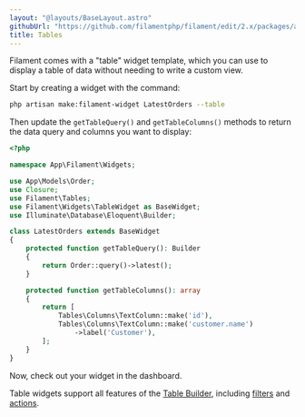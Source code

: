 ```yaml
---
layout: "@layouts/BaseLayout.astro"
githubUrl: "https://github.com/filamentphp/filament/edit/2.x/packages/admin/docs/04-dashboard/04-tables.md"
title: Tables
---
```


Filament comes with a "table" widget template, which you can use to display a table of data without needing to write a custom view.

Start by creating a widget with the command:

```bash
php artisan make:filament-widget LatestOrders --table
```

Then update the `getTableQuery()` and `getTableColumns()` methods to return the data query and columns you want to display:

```php
<?php

namespace App\Filament\Widgets;

use App\Models\Order;
use Closure;
use Filament\Tables;
use Filament\Widgets\TableWidget as BaseWidget;
use Illuminate\Database\Eloquent\Builder;

class LatestOrders extends BaseWidget
{
    protected function getTableQuery(): Builder
    {
        return Order::query()->latest();
    }

    protected function getTableColumns(): array
    {
        return [
            Tables\Columns\TextColumn::make('id'),
            Tables\Columns\TextColumn::make('customer.name')
                ->label('Customer'),
        ];
    }
}
```

Now, check out your widget in the dashboard.

Table widgets support all features of the [Table Builder](./../../tables), including [filters](./../../tables/filters) and [actions](./../../tables/actions).
